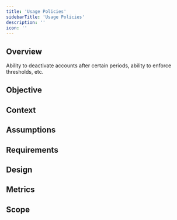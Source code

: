 ```yaml
---
title: 'Usage Policies'
sidebarTitle: 'Usage Policies'
description: ''
icon: ''
---
```


## Overview

Ability to deactivate accounts after certain periods, ability to enforce thresholds, etc.

## Objective

## Context

## Assumptions

## Requirements

## Design

## Metrics

## Scope